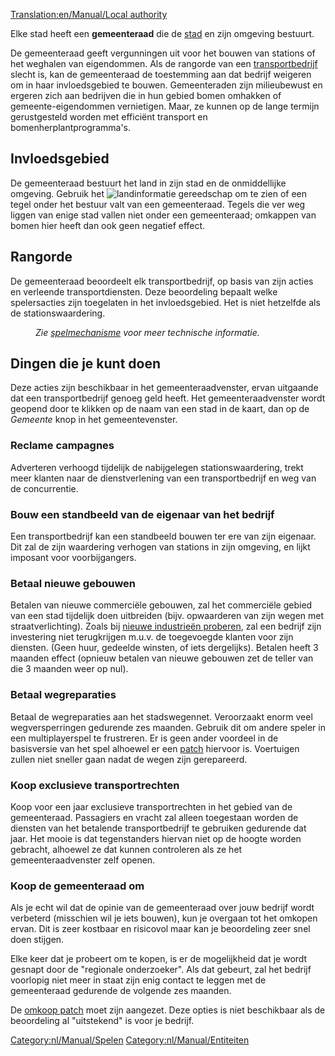 [[Translation:en/Manual/Local authority]]

Elke stad heeft een '''gemeenteraad''' die de [[nl/Manual/Gemeente|stad]] en zijn omgeving bestuurt.  

De gemeenteraad geeft vergunningen uit voor het bouwen van stations of het weghalen van eigendommen. Als de rangorde van een [[nl/Manual/Bedrijf|transportbedrijf]] slecht is, kan de gemeenteraad de toestemming aan dat bedrijf weigeren om in haar invloedsgebied te bouwen. Gemeenteraden zijn milieubewust en ergeren zich aan bedrijven die in hun gebied bomen omhakken of gemeente-eigendommen vernietigen. Maar, ze kunnen op de lange termijn gerustgesteld worden met efficiënt transport en bomenherplantprogramma's.

==Invloedsgebied==
De gemeenteraad bestuurt het land in zijn stad en de onmiddellijke omgeving. Gebruik het [[File:nl/Manual/Vraagteken.png|landinformatie]] gereedschap om te zien of een tegel onder het bestuur valt van een gemeenteraad. Tegels die ver weg liggen van enige stad vallen niet onder een gemeenteraad; omkappen van bomen hier heeft dan ook geen negatief effect.

==Rangorde==
De gemeenteraad beoordeelt elk transportbedrijf, op basis van zijn acties en verleende transportdiensten. Deze beoordeling bepaalt welke spelersacties zijn toegelaten in het invloedsgebied. Het is niet hetzelfde als de stationswaardering.
:''Zie [[nl/Manual/Game Mechanics/Main Page#gemeenteraad-beoordeling|spelmechanisme]] voor meer technische informatie.''

==Dingen die je kunt doen==
Deze acties zijn beschikbaar in het gemeenteraadvenster, ervan uitgaande dat een transportbedrijf genoeg geld heeft. Het gemeenteraadvenster wordt geopend door te klikken op de naam van een stad in de kaart, dan op de ''Gemeente'' knop in het gemeentevenster.

===Reclame campagnes===
Adverteren verhoogd tijdelijk de nabijgelegen stationswaardering, trekt meer klanten naar de dienstverlening van een transportbedrijf en weg van de concurrentie.

===Bouw een standbeeld van de eigenaar van het bedrijf===
Een transportbedrijf kan een standbeeld bouwen ter ere van zijn eigenaar. Dit zal de zijn waardering verhogen van stations in zijn omgeving, en lijkt imposant voor voorbijgangers.

===Betaal nieuwe gebouwen===
Betalen van nieuwe commerciële gebouwen, zal het commerciële gebied van een stad tijdelijk doen uitbreiden (bijv. opwaarderen van zijn wegen met straatverlichting). Zoals bij [[nl/Manual/Industrie#nieuwe-industrie-proberen|nieuwe industrieën proberen]], zal een bedrijf zijn investering niet terugkrijgen m.u.v. de toegevoegde klanten voor zijn diensten. (Geen huur, gedeelde winsten, of iets dergelijks). Betalen heeft 3 maanden effect (opnieuw betalen van nieuwe gebouwen zet de teller van die 3 maanden weer op nul).

===Betaal wegreparaties===
Betaal de wegreparaties aan het stadswegennet. Veroorzaakt enorm veel wegversperringen gedurende zes maanden. Gebruik dit om andere speler in een multiplayerspel te frustreren. Er is geen ander voordeel in de basisversie van het spel alhoewel er een [[en/Archive/Manual/Settings/Remove absurd road-elements during the road construction|patch]] hiervoor is. Voertuigen zullen niet sneller gaan nadat de wegen zijn gerepareerd.

===Koop exclusieve transportrechten===
Koop voor een jaar exclusieve transportrechten in het gebied van de gemeenteraad. Passagiers en vracht zal alleen toegestaan worden de diensten van het betalende transportbedrijf te gebruiken gedurende dat jaar.  Het mooie is dat tegenstanders hiervan niet op de hoogte worden gebracht, alhoewel ze dat kunnen controleren als ze het gemeenteraadvenster zelf openen.

===Koop de gemeenteraad om===
Als je echt wil dat de opinie van de gemeenteraad over jouw bedrijf wordt verbeterd (misschien wil je iets bouwen), kun je overgaan tot het omkopen ervan. Dit is zeer kostbaar en risicovol maar kan je beoordeling zeer snel doen stijgen. 

Elke keer dat je probeert om te kopen, is er de mogelijkheid dat je wordt gesnapt door de "regionale onderzoeker". Als dat gebeurt, zal het bedrijf voorlopig niet meer in staat zijn enig contact te leggen met de gemeenteraad gedurende de volgende zes maanden. 

De [[nl/Archive/Manual/Settings/Geavanceerde instellingen/Economie#omkopen-van-de-gemeente-toestaan|omkoop patch]] moet zijn aangezet. Deze opties is niet beschikbaar als de beoordeling al "uitstekend" is voor je bedrijf.

[[Category:nl/Manual/Spelen]]
[[Category:nl/Manual/Entiteiten]]